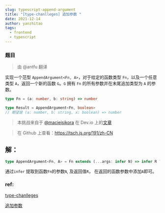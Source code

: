 ```yaml
---
slug: typescript-append-argument
title: "[type-chanlleges] 追加参数 "
date: 2021-12-14
author: yanzhitao
tags:
  - frontend
  - typescript
---
```

### 题目

  > 由 @antfu 翻译

实现一个范型 `AppendArgument<Fn, A>`，对于给定的函数类型 `Fn`，以及一个任意类型 `A`，返回一个新的函数 `G`。`G` 拥有 `Fn` 的所有参数并在末尾追加类型为 `A` 的参数。

  ```typescript
  type Fn = (a: number, b: string) => number

  type Result = AppendArgument<Fn, boolean>
  // 期望是 (a: number, b: string, x: boolean) => number
  ```

  > 本挑战来自于 [@maciejsikora](https://github.com/maciejsikora) 在 Dev.io 上的[文章](https://dev.to/macsikora/advanced-typescript-exercises-question-4-495c)

  > 在 Github 上查看：https://tsch.js.org/191/zh-CN



## 解：
```ts
type AppendArgument<Fn, A> = Fn extends (...args: infer N) => infer R ? (...args: [...N, A]) => R : Fn;
```

通过`infer` 提取到函数`Fn`的参数`N`, 及返回值`R`， 在返回的函数参数中添加`A`即可。

### ref:

[type-chanlleges](https://github.com/type-challenges/type-challenges/blob/master/README.zh-CN.md)

[追加参数](https://github.com/type-challenges/type-challenges/blob/master/questions/191-medium-append-argument/README.zh-CN.md)


